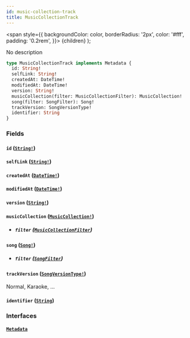 ```yaml
---
id: music-collection-track
title: MusicCollectionTrack
---
```


<span
style={{
      backgroundColor: color,
      borderRadius: '2px',
      color: '#fff',
      padding: '0.2rem',
    }}>
{children}
</span>
);

No description

```graphql
type MusicCollectionTrack implements Metadata {
  id: String!
  selfLink: String!
  createdAt: DateTime!
  modifiedAt: DateTime!
  version: String!
  musicCollection(filter: MusicCollectionFilter): MusicCollection!
  song(filter: SongFilter): Song!
  trackVersion: SongVersionType!
  identifier: String
}
```

### Fields

#### `id` ([`String!`](/docs/schema/scalars/string))

#### `selfLink` ([`String!`](/docs/schema/scalars/string))

#### `createdAt` ([`DateTime!`](/docs/schema/scalars/date-time))

#### `modifiedAt` ([`DateTime!`](/docs/schema/scalars/date-time))

#### `version` ([`String!`](/docs/schema/scalars/string))

#### `musicCollection` ([`MusicCollection!`](/docs/schema/objects/music-collection))

- ##### `filter` ([`MusicCollectionFilter`](/docs/schema/inputs/music-collection-filter))

#### `song` ([`Song!`](/docs/schema/objects/song))

- ##### `filter` ([`SongFilter`](/docs/schema/inputs/song-filter))

#### `trackVersion` ([`SongVersionType!`](/docs/schema/enums/song-version-type))

Normal, Karaoke, ...

#### `identifier` ([`String`](/docs/schema/scalars/string))

### Interfaces

#### [`Metadata`](/docs/schema/interfaces/metadata)
